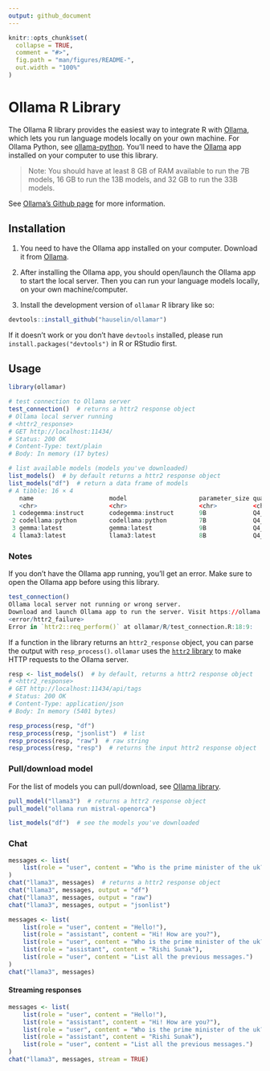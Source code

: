 ```yaml
---
output: github_document
---
```


<!-- README.md is generated from README.Rmd. Please edit that file -->

```r
knitr::opts_chunk$set(
  collapse = TRUE,
  comment = "#>",
  fig.path = "man/figures/README-",
  out.width = "100%"
)
```

# Ollama R Library

<!-- badges: start -->
<!-- badges: end -->

The Ollama R library provides the easiest way to integrate R with [Ollama](https://ollama.com/), which lets you run language models locally on your own machine. For Ollama Python, see [ollama-python](https://github.com/ollama/ollama-python). You'll need to have the [Ollama](https://ollama.com/) app installed on your computer to use this library. 

> Note: You should have at least 8 GB of RAM available to run the 7B models, 16 GB to run the 13B models, and 32 GB to run the 33B models.


See [Ollama's Github page](https://github.com/ollama/ollama) for more information.

## Installation

1. You need to have the Ollama app installed on your computer. Download it from [Ollama](https://ollama.com/).

2. After installing the Ollama app, you should open/launch the Ollama app to start the local server. Then you can run your language models locally, on your own machine/computer. 

3. Install the development version of `ollamar` R library like so:

``` r
devtools::install_github("hauselin/ollamar")
```

If it doesn't work or you don't have `devtools` installed, please run `install.packages("devtools")` in R or RStudio first. 

## Usage

```r
library(ollamar)

# test connection to Ollama server
test_connection()  # returns a httr2 response object
# Ollama local server running
# <httr2_response>
# GET http://localhost:11434/
# Status: 200 OK
# Content-Type: text/plain
# Body: In memory (17 bytes)

# list available models (models you've downloaded)
list_models()  # by default returns a httr2 response object
list_models("df")  # return a data frame of models
# A tibble: 16 × 4
   name                     model                    parameter_size quantization_level
   <chr>                    <chr>                    <chr>          <chr>             
 1 codegemma:instruct       codegemma:instruct       9B             Q4_0              
 2 codellama:python         codellama:python         7B             Q4_0              
 3 gemma:latest             gemma:latest             9B             Q4_0              
 4 llama3:latest            llama3:latest            8B             Q4_0              
```

### Notes

If you don't have the Ollama app running, you'll get an error. Make sure to open the Ollama app before using this library.

```r
test_connection()
Ollama local server not running or wrong server.
Download and launch Ollama app to run the server. Visit https://ollama.com or https://github.com/ollama/ollama
<error/httr2_failure>
Error in `httr2::req_perform()` at ollamar/R/test_connection.R:18:9:
```

If a function in the library returns an `httr2_response` object, you can parse the output with `resp_process()`. `ollamar` uses the [`httr2` library](https://httr2.r-lib.org/index.html) to make HTTP requests to the Ollama server. 

```r
resp <- list_models()  # by default, returns a httr2 response object 
# <httr2_response>
# GET http://localhost:11434/api/tags
# Status: 200 OK
# Content-Type: application/json
# Body: In memory (5401 bytes)

resp_process(resp, "df")
resp_process(resp, "jsonlist")  # list
resp_process(resp, "raw")  # raw string
resp_process(resp, "resp")  # returns the input httr2 response object
```

### Pull/download model

For the list of models you can pull/download, see [Ollama library](https://ollama.com/library).

```r
pull_model("llama3")  # returns a httr2 response object
pull_model("ollama run mistral-openorca")

list_models("df")  # see the models you've downloaded
```

### Chat

```r
messages <- list(
    list(role = "user", content = "Who is the prime minister of the uk?")
)
chat("llama3", messages)  # returns a httr2 response object
chat("llama3", messages, output = "df")
chat("llama3", messages, output = "raw")
chat("llama3", messages, output = "jsonlist")

messages <- list(
    list(role = "user", content = "Hello!"),
    list(role = "assistant", content = "Hi! How are you?"),
    list(role = "user", content = "Who is the prime minister of the uk?"),
    list(role = "assistant", content = "Rishi Sunak"),
    list(role = "user", content = "List all the previous messages.")
)
chat("llama3", messages)
```

#### Streaming responses

```r
messages <- list(
    list(role = "user", content = "Hello!"),
    list(role = "assistant", content = "Hi! How are you?"),
    list(role = "user", content = "Who is the prime minister of the uk?"),
    list(role = "assistant", content = "Rishi Sunak"),
    list(role = "user", content = "List all the previous messages.")
)
chat("llama3", messages, stream = TRUE)

```
